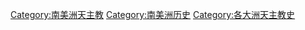 [[Category:南美洲天主教|Category:南美洲天主教]]
[[Category:南美洲历史|Category:南美洲历史]]
[[Category:各大洲天主教史|Category:各大洲天主教史]]